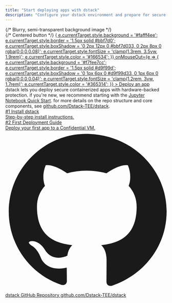 ```yaml
---
title: "Start deploying apps with dstack"
description: "Configure your dstack environment and prepare for secure application deployment"
---
```



<div
  style={{
    width: '100%',
    maxWidth: 480,
    margin: '2rem auto 1.5rem auto',
    position: 'relative',
    display: 'flex',
    justifyContent: 'center',
    alignItems: 'center',
    border: '1.5px solid #d9f99d',
    borderRadius: '0.9rem',
    boxShadow: '0 1px 8px 0 #d9f99d33, 0 1px 8px 0 rgba(0,0,0,0.06)',
    padding: '1.1rem 1rem',
    overflow: 'hidden',
    minHeight: '220px',
    background: 'transparent',
    transition: 'box-shadow 0.18s, border 0.18s'
  }}
>
  {/* Blurry, semi-transparent background image */}
  <div
    style={{
      position: 'absolute',
      top: 0,
      left: 0,
      width: '100%',
      height: '100%',
      backgroundImage: 'url(/docs/images/arm-dillo.png)',
      backgroundSize: 'cover',
      backgroundPosition: 'center',
      filter: 'blur(16px) brightness(1.15) saturate(1.1) opacity(0.55)',
      zIndex: 0,
      pointerEvents: 'none',
      transition: 'filter 0.2s'
    }}
  />
  {/* Centered button */}
  <a
    href="/docs/getting-started/install/app-jupiter-guide"
    style={{
      display: 'block',
      width: '100%',
      maxWidth: 340,
      margin: '0 auto',
      padding: '1rem 0',
      background: '#f7fee7cc',
      color: '#365314',
      borderRadius: '0.6rem',
      fontWeight: 700,
      fontSize: 'clamp(1.2rem, 3vw, 1.7rem)',
      textAlign: 'center',
      textDecoration: 'none',
      border: '1.5px solid #d9f99d',
      boxShadow: '0 1px 6px 0 #d9f99d33, 0 1px 6px 0 rgba(0,0,0,0.04)',
      cursor: 'pointer',
      lineHeight: 1.15,
      letterSpacing: '-0.01em',
      position: 'relative',
      zIndex: 1,
      transition: 'background 0.13s, color 0.13s, border 0.13s, box-shadow 0.13s, font-size 0.15s'
    }}
    onMouseOver={e => {
      e.currentTarget.style.background = '#fafff4ee';
      e.currentTarget.style.border = '1.5px solid #bbf7d0';
      e.currentTarget.style.boxShadow = '0 2px 12px 0 #bbf7d033, 0 2px 8px 0 rgba(0,0,0,0.08)';
      e.currentTarget.style.fontSize = 'clamp(1.3rem, 3.5vw, 1.9rem)';
      e.currentTarget.style.color = '#166534';
    }}
    onMouseOut={e => {
      e.currentTarget.style.background = '#f7fee7cc';
      e.currentTarget.style.border = '1.5px solid #d9f99d';
      e.currentTarget.style.boxShadow = '0 1px 6px 0 #d9f99d33, 0 1px 6px 0 rgba(0,0,0,0.04)';
      e.currentTarget.style.fontSize = 'clamp(1.2rem, 3vw, 1.7rem)';
      e.currentTarget.style.color = '#365314';
    }}
  >
    Deploy an app
  </a>
</div>

<div style={{ display: 'flex', flexDirection: 'column', alignItems: 'center', textAlign: 'center', margin: '2rem 0' }}>
  <span style={{ marginBottom: '0.75rem' }}>
    dstack lets you deploy secure containerized apps with hardware-backed protection.
  </span>
  <span style={{ marginBottom: '0.75rem' }}>
    if you're new, we recommend starting with the <a href="/docs/getting-started/install/app-jupiter-guide" className="underline text-lime-700 font-medium">Jupyter Notebook Quick Start</a>.
  </span>
  <span>
    for more details on the repo structure and core components, see <a href="https://github.com/Dstack-TEE/dstack/tree/master/" target="_blank" rel="noopener noreferrer" className="underline text-lime-700">github.com/Dstack-TEE/dstack</a>.
  </span>
</div>

<div style={{
  display: 'flex',
  flexWrap: 'wrap',
  gap: '1.5rem',
  margin: '2rem 0'
}}>
  <a href="/docs/getting-started/install/installation" style={{
    flex: '1 1 260px',
    minWidth: '220px',
    textDecoration: 'none',
    border: '1px solid #e0e0e0',
    borderRadius: '10px',
    padding: '1.5rem',
    background: '#fafbfc',
    boxShadow: '0 2px 8px rgba(0,0,0,0.03)',
    color: '#222',
    marginBottom: '0.5rem'
  }}>
    <div style={{ fontSize: '1.2rem', fontWeight: 600, marginBottom: '0.5rem' }}>
      #1 Install dstack
    </div>
    <div style={{ fontSize: '1rem', color: '#555' }}>
      Step-by-step install instructions.
    </div>
  </a>
  <a href="/docs/getting-started/first-deployment-steps/first-deployment" style={{
    flex: '1 1 260px',
    minWidth: '220px',
    textDecoration: 'none',
    border: '1px solid #e0e0e0',
    borderRadius: '10px',
    padding: '1.5rem',
    background: '#fafbfc',
    boxShadow: '0 2px 8px rgba(0,0,0,0.03)',
    color: '#222',
    marginBottom: '0.5rem'
  }}>
    <div style={{ fontSize: '1.2rem', fontWeight: 600, marginBottom: '0.5rem' }}>
      #2  First Deployment Guide
    </div>
    <div style={{ fontSize: '1rem', color: '#555' }}>
      Deploy your first app to a Confidential VM.
    </div>
  </a>
</div>

<div className="my-6">
  <a
    href="https://github.com/Dstack-TEE/dstack"
    target="_blank"
    rel="noopener noreferrer"
    className="block bg-gray-100 border border-gray-300 rounded-lg p-4 text-center hover:bg-blue-50 transition"
    style={{ textDecoration: 'none' }}
  >
    <span className="text-lg font-semibold text-blue-700 flex items-center justify-center gap-2">
      <svg xmlns="http://www.w3.org/2000/svg" className="inline-block h-5 w-5 text-blue-500" fill="currentColor" viewBox="0 0 24 24"><path d="M12 .5C5.73.5.5 5.73.5 12c0 5.08 3.29 9.39 7.86 10.91.58.11.79-.25.79-.56 0-.28-.01-1.02-.02-2-3.2.7-3.88-1.54-3.88-1.54-.53-1.34-1.3-1.7-1.3-1.7-1.06-.72.08-.71.08-.71 1.17.08 1.79 1.2 1.79 1.2 1.04 1.78 2.73 1.27 3.4.97.11-.75.41-1.27.74-1.56-2.56-.29-5.26-1.28-5.26-5.7 0-1.26.45-2.29 1.19-3.1-.12-.29-.52-1.46.11-3.05 0 0 .98-.31 3.2 1.18a11.1 11.1 0 0 1 2.92-.39c.99.01 1.99.13 2.92.39 2.22-1.49 3.2-1.18 3.2-1.18.63 1.59.23 2.76.11 3.05.74.81 1.19 1.84 1.19 3.1 0 4.43-2.7 5.41-5.27 5.7.42.36.79 1.09.79 2.2 0 1.59-.01 2.87-.01 3.26 0 .31.21.68.8.56C20.71 21.39 24 17.08 24 12c0-6.27-5.23-11.5-12-11.5z"/></svg>
      dstack GitHub Repository
    </span>
    <span className="text-sm text-gray-600 block mt-1">github.com/Dstack-TEE/dstack</span>
  </a>
</div>
